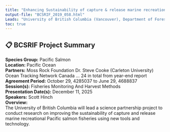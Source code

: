 ```yaml
---
title: "Enhancing Sustainability of capture & release marine recreational Pacific salmon fisheries using new tools/technology"
output-file: "BCSRIF_2019_058.html"
Leads: "University of British Columbia (Vancouver), Department of Forest and Conservation Sciences"
toc: true
---
```


## 📋 BCSRIF Project Summary

**Species Group:** Pacific Salmon  
**Location:** Pacific Ocean  
**Partners:** Moss Rock Foundation
Dr. Steve Cooke (Carleton University)
Ocean Tracking Network Canada
... 24 in total from year-end report  
**Agreement Period:** October 29, 4285037 to June 29, 4688837  
**Session(s):** Fisheries Monitoring And Harvest Methods  
**Presentation Date(s):** December 11, 2025  
**Speakers:** Scott Hinch  
**Overview:**  
The University of British Columbia will lead a science partnership project to conduct research on improving the sustainability of capture and release marine recreational Pacific salmon fisheries using new tools and technology.   

